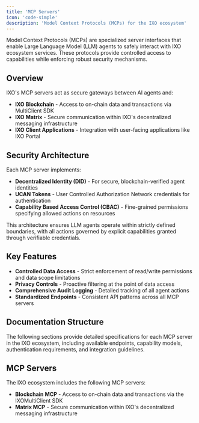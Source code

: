 ```yaml
---
title: 'MCP Servers'
icon: 'code-simple'
description: 'Model Context Protocols (MCPs) for the IXO ecosystem'
---
```


<Tip>
Model Context Protocols (MCPs) are specialized server interfaces that enable Large Language Model (LLM) agents to safely interact with IXO ecosystem services. These protocols provide controlled access to capabilities while enforcing robust security mechanisms.
</Tip>

## Overview

IXO's MCP servers act as secure gateways between AI agents and:

- **IXO Blockchain** - Access to on-chain data and transactions via MultiClient SDK
- **IXO Matrix** - Secure communication within IXO's decentralized messaging infrastructure
- **IXO Client Applications** - Integration with user-facing applications like IXO Portal

## Security Architecture

Each MCP server implements:

- **Decentralized Identity (DID)** - For secure, blockchain-verified agent identities
- **UCAN Tokens** - User Controlled Authorization Network credentials for authentication
- **Capability Based Access Control (CBAC)** - Fine-grained permissions specifying allowed actions on resources

This architecture ensures LLM agents operate within strictly defined boundaries, with all actions governed by explicit capabilities granted through verifiable credentials.

## Key Features

- **Controlled Data Access** - Strict enforcement of read/write permissions and data scope limitations
- **Privacy Controls** - Proactive filtering at the point of data access
- **Comprehensive Audit Logging** - Detailed tracking of all agent actions
- **Standardized Endpoints** - Consistent API patterns across all MCP servers

## Documentation Structure

The following sections provide detailed specifications for each MCP server in the IXO ecosystem, including available endpoints, capability models, authentication requirements, and integration guidelines.

## MCP Servers

The IXO ecosystem includes the following MCP servers:

- **Blockchain MCP** - Access to on-chain data and transactions via the IXOMultiClient SDK
- **Matrix MCP** - Secure communication within IXO's decentralized messaging infrastructure
